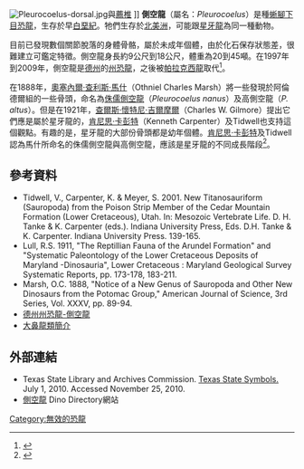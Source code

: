 [[Image:Pleurocoelus-dorsal.jpg|left]]與[[薦椎|薦椎]] ]]
'''側空龍'''（屬名：''Pleurocoelus''）是種[[蜥腳下目|蜥腳下目]][[恐龍|恐龍]]，生存於早[[白堊紀|白堊紀]]。牠們生存於[[北美洲|北美洲]]，可能跟[[星牙龍|星牙龍]]為同一種動物。

目前已發現數個關節脫落的身體骨骼，屬於未成年個體，由於化石保存狀態差，很難建立可鑑定特徵。側空龍身長約9公尺到18公尺，體重為20到45噸。在1997年到2009年，側空龍是[[德克薩斯州|德州]]的[[州恐龍|州恐龍]]，之後被[[帕拉克西龍|帕拉克西龍]]取代<ref name="tx-symbols">{{Cite web |url=http://www.tsl.state.tx.us/ref/abouttx/symbols.html |title='''Texas State Library and Archives Commission''': Texas State Symbols |accessdate=2012-07-16 |archive-date=2007-07-31 |archive-url=https://www.webcitation.org/5QkiaX3xv?url=http://www.tsl.state.tx.us/ref/abouttx/symbols.html |dead-url=no }}</ref>。

在1888年，[[奧塞內爾·查利斯·馬什|奧塞內爾·查利斯·馬什]]（Othniel Charles Marsh）將一些發現於阿倫德爾組的一些骨頭，命名為[[侏儒側空龍|侏儒側空龍]]（''Pleurocoelus nanus''）及高側空龍（''P. altus''）。但是在1921年，[[查爾斯·懷特尼·吉爾摩爾|查爾斯·懷特尼·吉爾摩爾]]（Charles W. Gilmore）提出它們應是屬於星牙龍的，[[肯尼思·卡彭特|肯尼思·卡彭特]]（Kenneth Carpenter）及Tidwell也支持這個觀點。有趣的是，星牙龍的大部份骨頭都是幼年個體。[[肯尼思·卡彭特|肯尼思·卡彭特]]及Tidwell認為馬什所命名的侏儒側空龍與高側空龍，應該是星牙龍的不同成長階段<ref name="carpenter&tidwell2005">{{cite book|author=Carpenter, Kenneth and Tidwell, Virginia|year=2005|chapter=Reassessment of the Early Cretaceous Sauropod ''Astrodon johnsoni'' Leidy 1865 (Titanosauriformes)|editor=Carpenter, Kenneth and Tidswell, Virginia (ed.)|title=Thunder Lizards: The Sauropodomorph Dinosaurs|pages=38–77|publisher= Indiana University Press|id=ISBN 978-0-253-34542-4}}</ref>。

==參考資料==
{{reflist}}
* Tidwell, V., Carpenter, K. & Meyer, S. 2001. New Titanosauriform (Sauropoda) from the Poison Strip Member of the Cedar Mountain Formation (Lower Cretaceous), Utah. In: Mesozoic Vertebrate Life. D. H. Tanke & K. Carpenter (eds.). Indiana University Press, Eds. D.H. Tanke & K. Carpenter. Indiana University Press. 139-165.
*Lull, R.S. 1911, "The Reptillian Fauna of the Arundel Formation" and "Systematic Paleontology of the Lower Cretaceous Deposits of Maryland -Dinosauria", Lower Cretaceous : Maryland Geological Survey Systematic Reports, pp. 173-178, 183-211.
*Marsh, O.C. 1888, "Notice of a New Genus of Sauropoda and Other New Dinosaurs from the Potomac Group," American Journal of Science, 3rd Series, Vol. XXXV, pp. 89-94.
* [http://www.statefossils.com/tx/txdino.html 德州州恐龍-側空龍] {{Wayback|url=http://www.statefossils.com/tx/txdino.html |date=20110829082024 }}
* [https://web.archive.org/web/20090423185650/http://www.thescelosaurus.com/macronaria.htm 大鼻龍類簡介]

==外部連結==
* Texas State Library and Archives Commission. [http://www.tsl.state.tx.us/ref/abouttx/symbols.html Texas State Symbols.] {{WebCite|url=https://www.webcitation.org/5QkiaX3xv?url=http://www.tsl.state.tx.us/ref/abouttx/symbols.html |date=20070731210928 |dateformat=iso }} July 1, 2010. Accessed November 25, 2010.
* [http://www.nhm.ac.uk/jdsml/nature-online/dino-directory/detail.dsmlGenus=Pleurocoelus 側空龍]{{dead link|date=2018年5月 |bot=InternetArchiveBot |fix-attempted=yes }} Dino Directory網站
{{蜥腳形亞目|M.}}
[[Category:無效的恐龍|Category:無效的恐龍]]